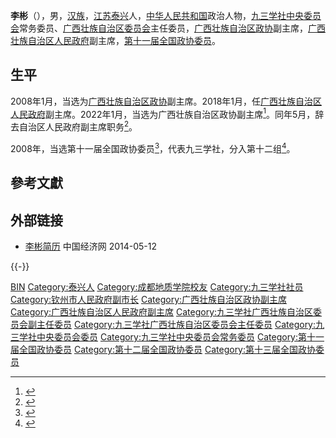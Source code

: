 {{Otheruses|李彬}}

'''李彬'''（{{bd|1962年|3月||catIdx=Li李}}），男，[[汉族|汉族]]，[[江苏|江苏]][[泰兴|泰兴]]人，[[中华人民共和国|中华人民共和国]]政治人物，[[九三学社中央委员会|九三学社中央委员会]]常务委员、[[九三学社广西壮族自治区委员会|广西壮族自治区委员会]]主任委员，[[广西壮族自治区政协|广西壮族自治区政协]]副主席，[[广西壮族自治区人民政府|广西壮族自治区人民政府]]副主席，[[第十一届全国政协委员|第十一届全国政协委员]]。

== 生平 ==
2008年1月，当选为[[广西壮族自治区政协|广西壮族自治区政协]]副主席。2018年1月，任[[广西壮族自治区人民政府|广西壮族自治区人民政府]]副主席。2022年1月，当选为广西壮族自治区政协副主席<ref>{{Cite web|title=李彬、徐绍川、黄世勇、费志荣、周成方当选广西壮族自治区政协副主席_中国经济网——国家经济门户|url=http://district.ce.cn/newarea/sddy/202201/21/t20220121_37278497.shtml|access-date=2022-01-22|work=district.ce.cn|archive-date=2022-01-22|archive-url=https://web.archive.org/web/20220122061646/http://district.ce.cn/newarea/sddy/202201/21/t20220121_37278497.shtml}}</ref>。同年5月，辞去自治区人民政府副主席职务<ref>{{Cite web|title=李彬、费志荣因工作变动辞去广西壮族自治区副主席职务_中国经济网——国家经济门户|url=http://district.ce.cn/newarea/sddy/202205/14/t20220514_37581559.shtml|access-date=2022-05-26|work=district.ce.cn|archive-date=2022-05-15|archive-url=https://web.archive.org/web/20220515121711/http://district.ce.cn/newarea/sddy/202205/14/t20220514_37581559.shtml}}</ref>。

2008年，当选第十一届全国政协委员<ref>{{cite news|title=第十一届全国政协委员名单|url=http://www.indaa.com.cn/zt/2009qglh/zxzs/200903/t20090303_127573.html|accessdate=2013-04-09|newspaper=新华社北京1月25日电 中国人民政治协商会议第十一届全国委员会委员名单(共2237人，2008年1月25日政协第十届全国委员会常务委员会第二十次会议通过)|date=2008年1月25日|deadurl=yes|archiveurl=https://web.archive.org/web/20130928014403/http://www.indaa.com.cn/zt/2009qglh/zxzs/200903/t20090303_127573.html|archivedate=2013年9月28日|df=}}</ref>，代表九三学社，分入第十二组<ref>{{cite news|title=全国政协信息-李彬|url=http://www.cppcc.gov.cn/CMS/wylibary/showJcwyxtInfoWylibary.action?tabJcwyxt.guid=11W0004230&wytype=wjwy|accessdate=2013-04-09|newspaper=全国政协委员会|archive-date=2019-05-20|archive-url=https://web.archive.org/web/20190520034445/http://www.cppcc.gov.cn/CMS/wylibary/showJcwyxtInfoWylibary.action?tabJcwyxt.guid=11W0004230&wytype=wjwy|dead-url=no}}</ref>。

== 參考文獻 ==
{{reflist}}

== 外部链接 ==
* [http://district.ce.cn/newarea/sddy/201301/28/t20130128_24071414_3.shtml 李彬简历] {{Wayback|url=http://district.ce.cn/newarea/sddy/201301/28/t20130128_24071414_3.shtml |date=20190519053141 }} 中国经济网 2014-05-12

{{-}}
{{start box}}
{{s-ppo|{{PRC}}[[民主党派|民主党派]]}}
{{s-before|[[邓浦东|邓浦东]]}}
{{s-title|[[九三学社广西壮族自治区委员会|九三学社广西壮族自治区委员会]]主任委员|2007年6月－2022年6月}}
{{s-after|[[彭健铭|彭健铭]]}}
{{end box}}
{{广西壮族自治区领导人}}
{{Navboxes 
| title  = 李彬在[[九三学社|九三学社]]的职务
| list1  =
{{九三学社第十二届中央委员会}}
{{九三学社第十三届中央委员会}}
{{九三学社第十四届中央委员会}}
}}

{{Authority control}}
{{DEFAULTSORT:Li李}}
[[Category:李姓|BIN]]
[[Category:泰兴人|Category:泰兴人]]
[[Category:成都地质学院校友|Category:成都地质学院校友]]
[[Category:九三学社社员|Category:九三学社社员]]
[[Category:钦州市人民政府副市长|Category:钦州市人民政府副市长]]
[[Category:广西壮族自治区政协副主席|Category:广西壮族自治区政协副主席]]
[[Category:广西壮族自治区人民政府副主席|Category:广西壮族自治区人民政府副主席]]
[[Category:九三学社广西壮族自治区委员会副主任委员|Category:九三学社广西壮族自治区委员会副主任委员]]
[[Category:九三学社广西壮族自治区委员会主任委员|Category:九三学社广西壮族自治区委员会主任委员]]
[[Category:九三学社中央委员会委员|Category:九三学社中央委员会委员]]
[[Category:九三学社中央委员会常务委员|Category:九三学社中央委员会常务委员]]
[[Category:第十一届全国政协委员|Category:第十一届全国政协委员]]
[[Category:第十二届全国政协委员|Category:第十二届全国政协委员]]
[[Category:第十三届全国政协委员|Category:第十三届全国政协委员]]